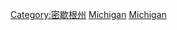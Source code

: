 {{Commons cat|Education in Michigan}}

[[Category:密歇根州|Category:密歇根州]]
[[Category:美國各州教育|Michigan]]
[[Category:美國中西部教育|Michigan]]